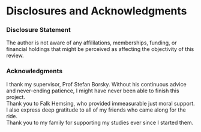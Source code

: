 # Disclosures and Acknowledgments {.unnumbered}

### Disclosure Statement {.unlisted}

The author is not aware of any affililations, memberships, funding, or financial holdings that might be perceived as affecting the objectivity of this review.

### Acknowledgments {.unlisted}

I thank my supervisor, Prof Stefan Borsky.
Without his continuous advice and never-ending patience, I might have never been able to finish this project.\
Thank you to Falk Hemsing, who provided immeasurable just moral support.\
I also express deep gratitude to all of my friends who came along for the ride.\
Thank you to my family for supporting my studies ever since I started them.
